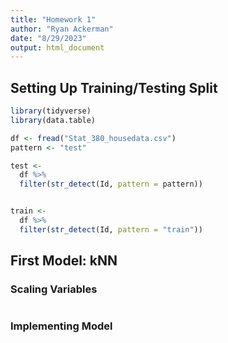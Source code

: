 ```yaml
---
title: "Homework 1"
author: "Ryan Ackerman"
date: "8/29/2023"
output: html_document
---
```


## Setting Up Training/Testing Split
```r
library(tidyverse)
library(data.table)

df <- fread("Stat_380_housedata.csv")
pattern <- "test"

test <-
  df %>%
  filter(str_detect(Id, pattern = pattern))


train <-
  df %>%
  filter(str_detect(Id, pattern = "train"))
```

## First Model: kNN
### Scaling Variables
```r


```

### Implementing Model
```r

```







































